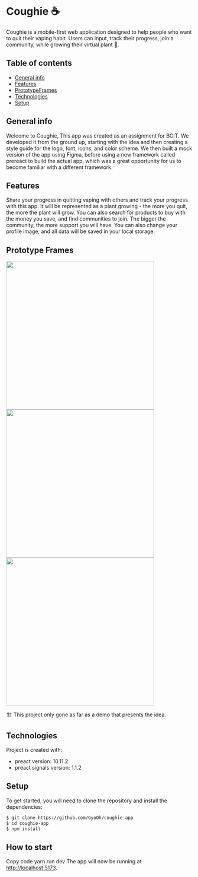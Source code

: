 # Coughie ☕

Coughie is a mobile-first web application designed to help people who want to quit their vaping habit. Users can input, track their progress, join a community, while growing their virtual plant 🌱.

## Table of contents

- [General info](#general-info)
- [Features](#featuresj)
- [PrototypeFrames](#PrototypeFrames)
- [Technologies](#technologies)
- [Setup](#setup)

## General info

Welcome to Coughie, This app was created as an assignment for BCIT. We developed it from the ground up, starting with the idea and then creating a style guide for the logo, font, icons, and color scheme. We then built a mock version of the app using Figma, before using a new framework called prereact to build the actual app, which was a great opportunity for us to become familiar with a different framework.

## Features

Share your progress in quitting vaping with others and track your progress with this app.
It will be represented as a plant growing - the more you quit, the more the plant will grow.
You can also search for products to buy with the money you save, and find communities to join. The bigger the community, the more support you will have. You can also change your profile image, and all data will be saved in your local storage.

## Prototype Frames

<div className={'flex gap-2 flex-wrap flex-col md:flex-row'}>
  <img src="https://user-images.githubusercontent.com/37903573/209577989-56a17da8-0cea-4404-8f41-2e47e909bf55.png" height="400" width={200}/>
  <img src="https://user-images.githubusercontent.com/37903573/209577950-2188d194-4ab1-4637-862f-b0e65908b851.png" height="400" width={200}/>
  <img src="https://user-images.githubusercontent.com/37903573/209578030-7704c50f-4074-45b4-bb66-af43394af0ed.png" height="400" width={200}/>
</div>

🏗️
This project only gone as far as a demo that presents the idea.

## Technologies

Project is created with:

- preact version: 10.11.2
- preact signals version: 1.1.2

## Setup

To get started, you will need to clone the repository and install the dependencies:

```bash
$ git clone https://github.com/GyoOh/coughie-app
$ cd coughie-app
$ npm install
```

## How to start

Copy code
yarn run dev
The app will now be running at [http://localhost:5173](http://localhost:5173).
